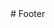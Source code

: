 
<PageTitle title="Footer" />

<Sidebar />
<MDXDocs>
  <DocsAd />
  # Footer
  <Author author="Manu Anish" displayName="manuanish" date="24/5/22" />
  <br />
  <NextPage
    nextPage="Header"
    previousPage="Button"
    prevHref="/docs/component-docs/button"
    nextHref="/docs/component-docs/header"
  />
</MDXDocs>
